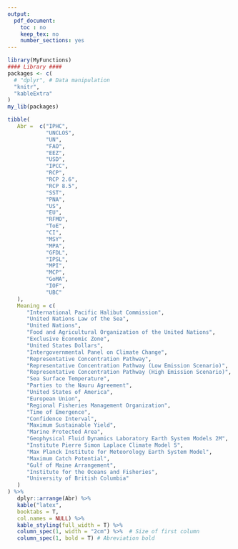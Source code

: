 ```yaml
---
output:
  pdf_document:
    toc : no
    keep_tex: no
    number_sections: yes
---
```



```r
library(MyFunctions)
#### Library ####
packages <- c(
  # "dplyr", # Data manipulation
  "knitr",
  "kableExtra"
)
my_lib(packages)
```



```r

tibble(
   Abr =  c("IPHC",
            "UNCLOS",
            "UN",
            "FAO",
            "EEZ",
            "USD",
            "IPCC",
            "RCP",
            "RCP 2.6",
            "RCP 8.5",
            "SST",
            "PNA",
            "US",
            "EU",
            "RFMO",
            "ToE",
            "CI",
            "MSY",
            "MPA",
            "GFDL",
            "IPSL",
            "MPI",
            "MCP",
            "GoMA",
            "IOF",
            "UBC"
   ),
   Meaning = c(
      "International Pacific Halibut Commission", 
      "United Nations Law of the Sea",
      "United Nations",
      "Food and Agricultural Organization of the United Nations",
      "Exclusive Economic Zone",
      "United States Dollars",
      "Intergovernmental Panel on Climate Change",
      "Representative Concentration Pathway",
      "Representative Concentration Pathway (Low Emission Scenario)",
      "Representative Concentration Pathway (High Emission Scenario)",
      "Sea Surface Temperature",
      "Parties to the Nauru Agreement",
      "United States of America",
      "European Union",
      "Regional Fisheries Management Organization",
      "Time of Emergence",
      "Confidence Interval",
      "Maximum Sustainable Yield",
      "Marine Protected Area",
      "Geophysical Fluid Dynamics Laboratory Earth System Models 2M",
      "Institute Pierre Simon Laplace Climate Model 5",
      "Max Planck Institute for Meteorology Earth System Model",
      "Maximum Catch Potential",
      "Gulf of Maine Arrangement",
      "Institute for the Oceans and Fisheries",
      "University of British Columbia"
   )
) %>% 
   dplyr::arrange(Abr) %>%
   kable("latex",
   booktabs = T,
   col.names = NULL) %>%
   kable_styling(full_width = T) %>%
   column_spec(1, width = "2cm") %>%  # Size of first column
   column_spec(1, bold = T) # Abreviation bold

```